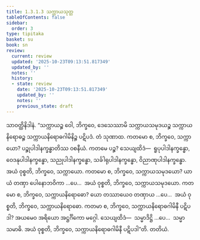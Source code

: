```yaml
---
title: 1.3.1.3 သက္ကာယသုတ္တ
tableOfContents: false
sidebar:
  order: 3
type: tipitaka
basket: su
book: sn
review:
  current: review
  updated: '2025-10-23T09:13:51.817349'
  updated_by: ''
  notes: ''
  history:
  - state: review
    date: '2025-10-23T09:13:51.817349'
    updated_by: ''
    notes: ''
    previous_state: draft
---
```



<ReviewStatus review={frontmatter.review} showDetails={true} />

<HypothesisAnnotation frontmatter={frontmatter} />

<DynamicBreadcrumb />

<Division number="105" book="sn" e="ch" v="18" p="296">

<Paragraph number="662" book="sn">
သာဝတ္ထိနိဒါနံ. “သက္ကာယဉ္စ ဝေါ, ဘိက္ခဝေ, ဒေသေဿာမိ သက္ကာယသမုဒယဉ္စ သက္ကာယနိရောဓဉ္စ သက္ကာယနိရောဓဂါမိနိဉ္စ ပဋိပဒံ. တံ သုဏာထ. ကတမော စ, ဘိက္ခဝေ, သက္ကာယော? ပဉ္စုပါဒါနက္ခန္ဓာတိဿ ဝစနီယံ. ကတမေ ပဉ္စ? သေယျထိဒံ—  ရူပုပါဒါနက္ခန္ဓော, ဝေဒနုပါဒါနက္ခန္ဓော, သညုပါဒါနက္ခန္ဓော, သင်္ခါရုပါဒါနက္ခန္ဓော, ဝိညာဏုပါဒါနက္ခန္ဓော. အယံ ဝုစ္စတိ, ဘိက္ခဝေ, သက္ကာယော. ကတမော စ, ဘိက္ခဝေ, သက္ကာယသမုဒယော? ယာယံ တဏှာ ပေါနောဘဝိကာ …ပေ…  အယံ ဝုစ္စတိ, ဘိက္ခဝေ, သက္ကာယသမုဒယော. ကတမော စ, ဘိက္ခဝေ, သက္ကာယနိရောဓော? ယော တဿာယေဝ တဏှာယ …ပေ…  အယံ ဝုစ္စတိ, ဘိက္ခဝေ, သက္ကာယနိရောဓော. ကတမာ စ, ဘိက္ခဝေ, သက္ကာယနိရောဓဂါမိနီ ပဋိပဒါ? အယမေဝ အရိယော အဋ္ဌင်္ဂိကော မဂ္ဂေါ. သေယျထိဒံ—  သမ္မာဒိဋ္ဌိ …ပေ…  သမ္မာသမာဓိ. အယံ ဝုစ္စတိ, ဘိက္ခဝေ, သက္ကာယနိရောဓဂါမိနီ ပဋိပဒါ”တိ.

</Paragraph>
</Division>

<Paragraph number="663" type="center" book="sn">
တတိယံ.
</Paragraph>